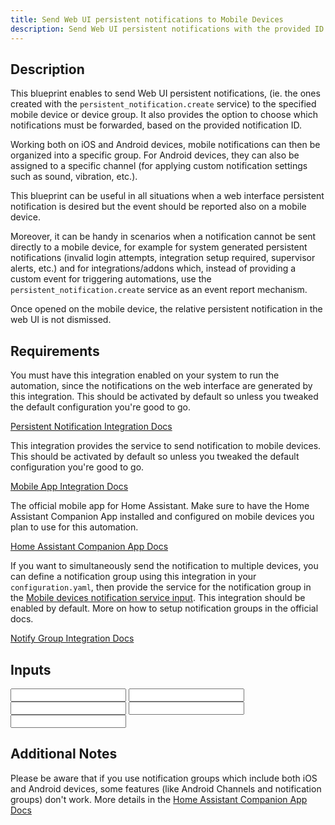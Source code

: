```yaml
---
title: Send Web UI persistent notifications to Mobile Devices
description: Send Web UI persistent notifications with the provided ID to the specified Mobile Devices.
---
```



## Description

This blueprint enables to send Web UI persistent notifications, (ie. the ones created with the `persistent_notification.create` service) to the specified mobile device or device group. It also provides the option to choose which notifications must be forwarded, based on the provided notification ID.

Working both on iOS and Android devices, mobile notifications can then be organized into a specific group. For Android devices, they can also be assigned to a specific channel (for applying custom notification settings such as sound, vibration, etc.).

This blueprint can be useful in all situations when a web interface persistent notification is desired but the event should be reported also on a mobile device.

Moreover, it can be handy in scenarios when a notification cannot be sent directly to a mobile device, for example for system generated persistent notifications (invalid login attempts, integration setup required, supervisor alerts, etc.) and for integrations/addons which, instead of providing a custom event for triggering automations, use the `persistent_notification.create` service as an event report mechanism.

Once opened on the mobile device, the relative persistent notification in the web UI is not dismissed.

## Requirements

<Requirement
 name='Persistent Notification Integration'
 required>
You must have this integration enabled on your system to run the automation, since the notifications on the web interface are generated by this integration. This should be activated by default so unless you tweaked the default configuration you're good to go.

[Persistent Notification Integration Docs](https://www.home-assistant.io/integrations/persistent_notification/)
</Requirement>

<Requirement
 name='Mobile App Integration'
 required>

This integration provides the service to send notification to mobile devices. This should be activated by default so unless you tweaked the default configuration you're good to go.

[Mobile App Integration Docs](https://www.home-assistant.io/integrations/mobile_app/)
</Requirement>

<Requirement
 name='Home Assistant Companion App'
 required>
The official mobile app for Home Assistant. Make sure to have the Home Assistant Companion App installed and configured on mobile devices you plan to use for this automation.

[Home Assistant Companion App Docs](https://companion.home-assistant.io/docs/notifications/notifications-basic#sending-notifications-to-multiple-devices)
</Requirement>

<Requirement
 name='Notify Group Integration'>
If you want to simultaneously send the notification to multiple devices, you can define a notification group using this integration in your `configuration.yaml`, then provide the service for the notification group in the [Mobile devices notification service input](#mobile-devices-notification-service). This integration should be enabled by default. More on how to setup notification groups in the official docs.

[Notify Group Integration Docs](https://www.home-assistant.io/integrations/notify.group/)
</Requirement>

## Inputs

<Input
 name='Notification ID'
 description='The notification ID of persistent notifications which must be sent to mobile devices. Empty for forwarding all web UI persistent notifications.
This allows to filter notifications based on their ID before it gets created on the mobile device. For example, if you want to receive notifications on your mobile device for all invalid login attempts, you could set this input to `http-login`, the ID of such persistent notifications.'
 />
<Input
 name='Mobile devices notification service'
 description='The notification service for mobile devices (eg. `service.mobile_app_<your_device_id_here>`). You can provide both a notify group or a single notify device here.'
 required
 />
<Input
 name='Replace notifications with same ID'
 description='Choose whether to replace existing notifications with the same notification ID.'
 selector='boolean'
 />
<Input
 name='Android notification channel'
 description='Android notification channel. Allows to group notifications to then apply custom settings for sound, vibration, etc. Leave blank if you do not want to use this feature.'
 />
<Input
 name='Notification group'
 description='Notification group for the notifications sent with this automation. Use this to group notifications in the notification tray. Leave blank if you do not want to use this feature.'
 />

## Additional Notes

Please be aware that if you use notification groups which include both iOS and Android devices, some features (like Android Channels and notification groups) don't work. More details in the [Home Assistant Companion App Docs](https://companion.home-assistant.io/docs/notifications/notifications-basic#sending-notifications-to-multiple-devices)
